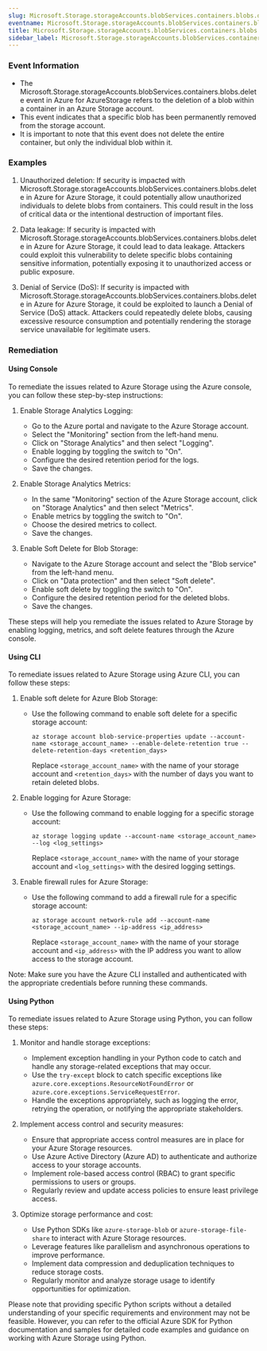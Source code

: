 ```yaml
--- 
slug: Microsoft.Storage.storageAccounts.blobServices.containers.blobs.delete
eventname: Microsoft.Storage.storageAccounts.blobServices.containers.blobs.delete
title: Microsoft.Storage.storageAccounts.blobServices.containers.blobs.delete
sidebar_label: Microsoft.Storage.storageAccounts.blobServices.containers.blobs.delete
---
```

                       
### Event Information

- The Microsoft.Storage.storageAccounts.blobServices.containers.blobs.delete event in Azure for AzureStorage refers to the deletion of a blob within a container in an Azure Storage account.
- This event indicates that a specific blob has been permanently removed from the storage account.
- It is important to note that this event does not delete the entire container, but only the individual blob within it.


### Examples

1. Unauthorized deletion: If security is impacted with Microsoft.Storage.storageAccounts.blobServices.containers.blobs.delete in Azure for Azure Storage, it could potentially allow unauthorized individuals to delete blobs from containers. This could result in the loss of critical data or the intentional destruction of important files.

2. Data leakage: If security is impacted with Microsoft.Storage.storageAccounts.blobServices.containers.blobs.delete in Azure for Azure Storage, it could lead to data leakage. Attackers could exploit this vulnerability to delete specific blobs containing sensitive information, potentially exposing it to unauthorized access or public exposure.

3. Denial of Service (DoS): If security is impacted with Microsoft.Storage.storageAccounts.blobServices.containers.blobs.delete in Azure for Azure Storage, it could be exploited to launch a Denial of Service (DoS) attack. Attackers could repeatedly delete blobs, causing excessive resource consumption and potentially rendering the storage service unavailable for legitimate users.

### Remediation

#### Using Console

To remediate the issues related to Azure Storage using the Azure console, you can follow these step-by-step instructions:

1. Enable Storage Analytics Logging:
   - Go to the Azure portal and navigate to the Azure Storage account.
   - Select the "Monitoring" section from the left-hand menu.
   - Click on "Storage Analytics" and then select "Logging".
   - Enable logging by toggling the switch to "On".
   - Configure the desired retention period for the logs.
   - Save the changes.

2. Enable Storage Analytics Metrics:
   - In the same "Monitoring" section of the Azure Storage account, click on "Storage Analytics" and then select "Metrics".
   - Enable metrics by toggling the switch to "On".
   - Choose the desired metrics to collect.
   - Save the changes.

3. Enable Soft Delete for Blob Storage:
   - Navigate to the Azure Storage account and select the "Blob service" from the left-hand menu.
   - Click on "Data protection" and then select "Soft delete".
   - Enable soft delete by toggling the switch to "On".
   - Configure the desired retention period for the deleted blobs.
   - Save the changes.

These steps will help you remediate the issues related to Azure Storage by enabling logging, metrics, and soft delete features through the Azure console.

#### Using CLI

To remediate issues related to Azure Storage using Azure CLI, you can follow these steps:

1. Enable soft delete for Azure Blob Storage:
   - Use the following command to enable soft delete for a specific storage account:
     ```
     az storage account blob-service-properties update --account-name <storage_account_name> --enable-delete-retention true --delete-retention-days <retention_days>
     ```
     Replace `<storage_account_name>` with the name of your storage account and `<retention_days>` with the number of days you want to retain deleted blobs.

2. Enable logging for Azure Storage:
   - Use the following command to enable logging for a specific storage account:
     ```
     az storage logging update --account-name <storage_account_name> --log <log_settings>
     ```
     Replace `<storage_account_name>` with the name of your storage account and `<log_settings>` with the desired logging settings.

3. Enable firewall rules for Azure Storage:
   - Use the following command to add a firewall rule for a specific storage account:
     ```
     az storage account network-rule add --account-name <storage_account_name> --ip-address <ip_address>
     ```
     Replace `<storage_account_name>` with the name of your storage account and `<ip_address>` with the IP address you want to allow access to the storage account.

Note: Make sure you have the Azure CLI installed and authenticated with the appropriate credentials before running these commands.

#### Using Python

To remediate issues related to Azure Storage using Python, you can follow these steps:

1. Monitor and handle storage exceptions:
   - Implement exception handling in your Python code to catch and handle any storage-related exceptions that may occur.
   - Use the `try-except` block to catch specific exceptions like `azure.core.exceptions.ResourceNotFoundError` or `azure.core.exceptions.ServiceRequestError`.
   - Handle the exceptions appropriately, such as logging the error, retrying the operation, or notifying the appropriate stakeholders.

2. Implement access control and security measures:
   - Ensure that appropriate access control measures are in place for your Azure Storage resources.
   - Use Azure Active Directory (Azure AD) to authenticate and authorize access to your storage accounts.
   - Implement role-based access control (RBAC) to grant specific permissions to users or groups.
   - Regularly review and update access policies to ensure least privilege access.

3. Optimize storage performance and cost:
   - Use Python SDKs like `azure-storage-blob` or `azure-storage-file-share` to interact with Azure Storage resources.
   - Leverage features like parallelism and asynchronous operations to improve performance.
   - Implement data compression and deduplication techniques to reduce storage costs.
   - Regularly monitor and analyze storage usage to identify opportunities for optimization.

Please note that providing specific Python scripts without a detailed understanding of your specific requirements and environment may not be feasible. However, you can refer to the official Azure SDK for Python documentation and samples for detailed code examples and guidance on working with Azure Storage using Python.


 